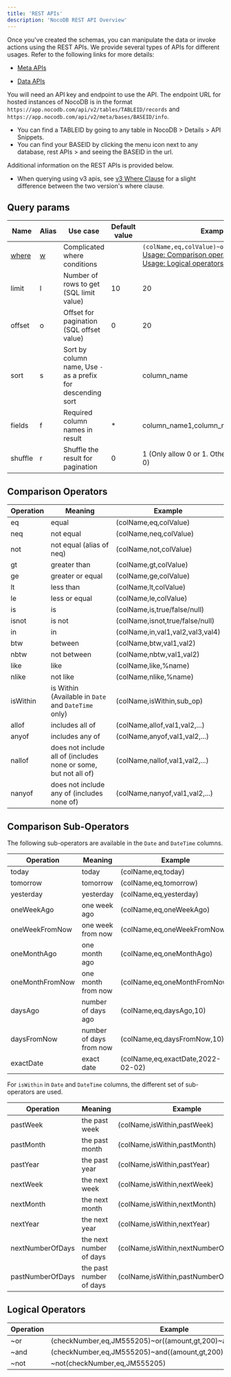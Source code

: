 ```yaml
---
title: 'REST APIs'
description: 'NocoDB REST API Overview'
---
```


Once you've created the schemas, you can manipulate the data or invoke actions using the REST APIs. We provide several types of APIs for different usages. Refer to the following links for more details:

- [Meta APIs](https://meta-apis-v2.nocodb.com/)

- [Data APIs](https://data-apis-v2.nocodb.com/)

You will need an API key and endpoint to use the API. The endpoint URL for hosted instances of NocoDB is in the format `https://app.nocodb.com/api/v2/tables/TABLEID/records` and `https://app.nocodb.com/api/v2/meta/bases/BASEID/info`.

- You can find a TABLEID by going to any table in NocoDB > Details > API Snippets.
- You can find your BASEID by clicking the menu icon next to any database, rest APIs > and seeing the BASEID in the url.

Additional information on the REST APIs is provided below.

- When querying using v3 apis, see [v3 Where Clause](/docs/developer-resources/rest-apis/v3-where-clause) for a slight difference between the two version's where clause.

## Query params

| **Name**                       | **Alias**                  | **Use case**                                                 | **Default value** | **Example value**                                                                                                                                                 |
|--------------------------------|----------------------------|--------------------------------------------------------------|-------------------|-------------------------------------------------------------------------------------------------------------------------------------------------------------------|
| [where](#comparison-operators) | [w](#comparison-operators) | Complicated where conditions                                 |                   | `(colName,eq,colValue)~or(colName2,gt,colValue2)` <br />[Usage: Comparison operators](#comparison-operators) <br />[Usage: Logical operators](#logical-operators) |
| limit                          | l                          | Number of rows to get (SQL limit value)                      | 10                | 20                                                                                                                                                                |
| offset                         | o                          | Offset for pagination (SQL offset value)                     | 0                 | 20                                                                                                                                                                |
| sort                           | s                          | Sort by column name, Use `-` as a prefix for descending sort |                   | column_name                                                                                                                                                       |
| fields                         | f                          | Required column names in result                              | *                 | column_name1,column_name2                                                                                                                                         |
| shuffle                        | r                          | Shuffle the result for pagination                            | 0                 | 1 (Only allow 0 or 1. Other values would see it as 0)                                                                                                             |


## Comparison Operators

| Operation | Meaning                                                         | Example                          |
|-----------|-----------------------------------------------------------------|----------------------------------|
| eq        | equal                                                           | (colName,eq,colValue)            |
| neq       | not equal                                                       | (colName,neq,colValue)           |
| not       | not equal (alias of neq)                                        | (colName,not,colValue)           |
| gt        | greater than                                                    | (colName,gt,colValue)            |
| ge        | greater or equal                                                | (colName,ge,colValue)            |
| lt        | less than                                                       | (colName,lt,colValue)            |
| le        | less or equal                                                   | (colName,le,colValue)            |
| is        | is                                                              | (colName,is,true/false/null)     |
| isnot     | is not                                                          | (colName,isnot,true/false/null)  |
| in        | in                                                              | (colName,in,val1,val2,val3,val4) |
| btw       | between                                                         | (colName,btw,val1,val2)          |
| nbtw      | not between                                                     | (colName,nbtw,val1,val2)         |
| like      | like                                                            | (colName,like,%name)             |
| nlike     | not like                                                        | (colName,nlike,%name)            |
| isWithin  | is Within (Available in `Date` and `DateTime` only)             | (colName,isWithin,sub_op)        |
| allof     | includes all of                                                 | (colName,allof,val1,val2,...)    |
| anyof     | includes any of                                                 | (colName,anyof,val1,val2,...)    |
| nallof    | does not include all of (includes none or some, but not all of) | (colName,nallof,val1,val2,...)   |
| nanyof    | does not include any of (includes none of)                      | (colName,nanyof,val1,val2,...)   |

## Comparison Sub-Operators

The following sub-operators are available in the `Date` and `DateTime` columns.

| Operation       | Meaning                 | Example                           |
|-----------------|-------------------------|-----------------------------------|
| today           | today                   | (colName,eq,today)                |
| tomorrow        | tomorrow                | (colName,eq,tomorrow)             |
| yesterday       | yesterday               | (colName,eq,yesterday)            |
| oneWeekAgo      | one week ago            | (colName,eq,oneWeekAgo)           |
| oneWeekFromNow  | one week from now       | (colName,eq,oneWeekFromNow)       |
| oneMonthAgo     | one month ago           | (colName,eq,oneMonthAgo)          |
| oneMonthFromNow | one month from now      | (colName,eq,oneMonthFromNow)      |
| daysAgo         | number of days ago      | (colName,eq,daysAgo,10)           |
| daysFromNow     | number of days from now | (colName,eq,daysFromNow,10)       |
| exactDate       | exact date              | (colName,eq,exactDate,2022-02-02) |

For `isWithin` in `Date` and `DateTime` columns, the different set of sub-operators are used.

| Operation        | Meaning                 | Example                                 |
|------------------|-------------------------|-----------------------------------------|
| pastWeek         | the past week           | (colName,isWithin,pastWeek)             |
| pastMonth        | the past month          | (colName,isWithin,pastMonth)            |
| pastYear         | the past year           | (colName,isWithin,pastYear)             |
| nextWeek         | the next week           | (colName,isWithin,nextWeek)             |
| nextMonth        | the next month          | (colName,isWithin,nextMonth)            |
| nextYear         | the next year           | (colName,isWithin,nextYear)             |
| nextNumberOfDays | the next number of days | (colName,isWithin,nextNumberOfDays,10)  |
| pastNumberOfDays | the past number of days | (colName,isWithin,pastNumberOfDays,10)  |

## Logical Operators

| Operation | Example                                                            |
|-----------|--------------------------------------------------------------------|
| ~or       | (checkNumber,eq,JM555205)~or((amount,gt,200)~and(amount,lt,2000))  |
| ~and      | (checkNumber,eq,JM555205)~and((amount,gt,200)~and(amount,lt,2000)) |
| ~not      | ~not(checkNumber,eq,JM555205)                                      |
